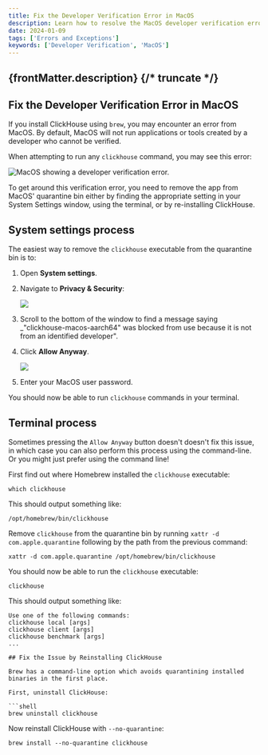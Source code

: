 ```yaml
---
title: Fix the Developer Verification Error in MacOS
description: Learn how to resolve the MacOS developer verification error when running ClickHouse commands, using either System Settings or the terminal.
date: 2024-01-09
tags: ['Errors and Exceptions']
keywords: ['Developer Verification', 'MacOS']
---
```


{frontMatter.description}
{/* truncate */}
---

## Fix the Developer Verification Error in MacOS

If you install ClickHouse using `brew`, you may encounter an error from MacOS.
By default, MacOS will not run applications or tools created by a developer who cannot be verified.

When attempting to run any `clickhouse` command, you may see this error:

![MacOS showing a developer verification error.](./images/fix-the-developer-verification-error-in-macos/dev-verification-error.png)

To get around this verification error, you need to remove the app from MacOS' quarantine bin either by finding the appropriate setting in your System Settings window, using the terminal, or by re-installing ClickHouse.

## System settings process

The easiest way to remove the `clickhouse` executable from the quarantine bin is to:

1. Open **System settings**.
1. Navigate to **Privacy & Security**:

    ![](./images/fix-the-developer-verification-error-in-macos/privacy-and-security-default-view.png)

1. Scroll to the bottom of the window to find a message saying _"clickhouse-macos-aarch64" was blocked from use because it is not from an identified developer".
1. Click **Allow Anyway**.

    ![](./images/fix-the-developer-verification-error-in-macos/privacy-and-security-screen-allow-anyway.png)

1. Enter your MacOS user password.

You should now be able to run `clickhouse` commands in your terminal.

## Terminal process

Sometimes pressing the `Allow Anyway` button doesn't doesn't fix this issue, in which case you can also perform this process using the command-line.
Or you might just prefer using the command line!

First find out where Homebrew installed the `clickhouse` executable:

```shell
which clickhouse
```

This should output something like:

```shell
/opt/homebrew/bin/clickhouse
```

Remove `clickhouse` from the quarantine bin by running `xattr -d com.apple.quarantine` following by the path from the previous command:

```shell
xattr -d com.apple.quarantine /opt/homebrew/bin/clickhouse
```

You should now be able to run the `clickhouse` executable:

```shell
clickhouse
```

This should output something like:

```
Use one of the following commands:
clickhouse local [args]
clickhouse client [args]
clickhouse benchmark [args]
...

## Fix the Issue by Reinstalling ClickHouse

Brew has a command-line option which avoids quarantining installed binaries in the first place.

First, uninstall ClickHouse:

```shell
brew uninstall clickhouse
```

Now reinstall ClickHouse with `--no-quarantine`:

```shell
brew install --no-quarantine clickhouse
```
